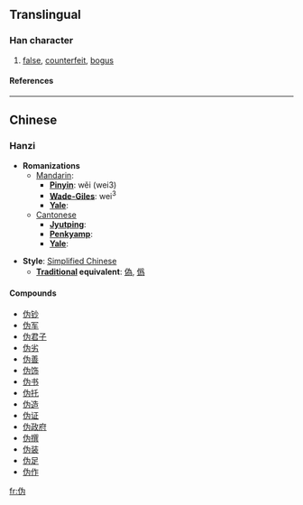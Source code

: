 {{see|偽|僞}}

==Translingual==
===Han character===
{{Han char|rad=人|as=04|sn=6|four=|canj=人戈大尸 (OIKS)}}
# [[false]], [[counterfeit]], [[bogus]]
====References====
{{Han ref|kx=0096.121|hdz=10126.040|uh=4F2A|ud=20266}}
----

==Chinese==
===Hanzi===


* '''Romanizations'''
** [[Mandarin]]:
*** '''[[Pinyin]]''': wěi (wei3)
*** '''[[Wade-Giles]]''': wei<sup>3</sup>
*** '''[[Yale]]''': 
**[[Cantonese]]
***'''[[Jyutping]]''':
***'''[[Penkyamp]]''': 
***'''[[Yale]]''': 

* '''Style''': [[Simplified Chinese]] 
** '''[[Traditional Chinese|Traditional]] equivalent''': [[偽]], [[僞]]

====Compounds====
*[[伪钞]]
*[[伪军]]
*[[伪君子]]
*[[伪劣]]
*[[伪善]]
*[[伪饰]]
*[[伪书]]
*[[伪托]]
*[[伪造]]
*[[伪证]]
*[[伪政府]]
*[[伪撰]]
*[[伪装]]
*[[伪足]]
*[[伪作]]




[[fr:伪]]